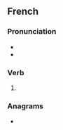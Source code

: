 ==French==

===Pronunciation===
* {{fr-IPA|pos=v}}
* {{audio|fr|LL-Q150 (fra)-LoquaxFR-jouissant.wav|Audio}}

===Verb===
{{head|fr|present participle}}

# {{present participle of|fr|jouir|nocat=1}}

===Anagrams===
* {{l|fr|ajustions}}